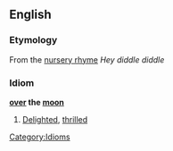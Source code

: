 ==English==
===Etymology===
From the [[nursery rhyme]] ''Hey diddle diddle''
===Idiom===
'''[[over]] the [[moon]]'''
#[[Delighted]], [[thrilled]]
[[Category:Idioms]]
